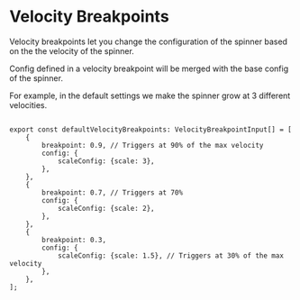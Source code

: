 
<Meta title="Concepts/VelocityBreakpoints" of={FidgetSpinnerStories} />

# Velocity Breakpoints

Velocity breakpoints let you change the configuration of the spinner based on the the velocity of the spinner.

Config defined in a velocity breakpoint will be merged with the base config of the spinner.

For example, in the default settings we make the spinner grow at 3 different velocities.



```tsx

export const defaultVelocityBreakpoints: VelocityBreakpointInput[] = [
    {
        breakpoint: 0.9, // Triggers at 90% of the max velocity
        config: {
            scaleConfig: {scale: 3},
        },
    },
    {
        breakpoint: 0.7, // Triggers at 70% 
        config: {
            scaleConfig: {scale: 2},
        },
    },
    {
        breakpoint: 0.3,
        config: {
            scaleConfig: {scale: 1.5}, // Triggers at 30% of the max velocity
        },
    },
];

```

<Primary />









